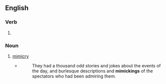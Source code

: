 ==English==

===Verb===
{{head|en|present participle}}

# {{present participle of|mimic|lang=en|nocat=1}}

===Noun===
{{en-noun}}

# [[mimicry]]
#* {{w|Washington Irving}}
#*: They had a thousand odd stories and jokes about the events of the day, and burlesque descriptions and '''mimickings''' of the spectators who had been admiring them.